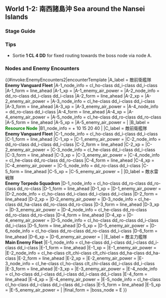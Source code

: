 ==World 1-2: 南西諸島沖 Sea around the Nansei Islands==
{{LabSortieworld
| map = 1 02.png
| difficulty = ☆
| item = {{Ammo}}
| exp = Varies
| code = 南西諸島沖警備 ([[wikipedia:Nansei_Islands|Nansei Islands]] Sea Defense)
| jptext = 南西諸島沖に接近する敵前衛艦隊を捕捉、迎撃せよ！ 
| entext = Intercept the enemy's vanguard fleet in the seas off the Nansei Islands!
}}

===Stage Guide===
{{MapBranchingTable
|title = 1-2 Branching Rules
|expand = true
|id = 1-2
|0 -> A, B/resource = 
* Meet '''ALL''' of the following requirements to go to A:
** Fleet contains ≤ 5 ships.
** DD+DE = 4
* Otherwise, random between A and B
** 40% to A if fleet contains 6 ships
** 50% to A if fleet contains 5 ships
** 60% to A if fleet contains 4 ships
** 70% to A if fleet contains ≤ 3 ships
|A -> D,E =
*Go to D if fleet contains slow ships '''and''' DD+DE ≤ 3
*Meet '''ANY''' of the following to go to E
**Fast Fleet
**Fleet contains CL and DD ≥ 4
**CL = 1 and DD+DE = 5
*Otherwise, random routing
}}

===Tips===
*Sortie '''1 CL 4 DD''' for fixed routing towards the boss node via node A.

===Nodes and Enemy Encounters===
{{#invoke:EnemyEncounters2|encounterTemplate
|A_label = 敵前衛艦隊<br>'''Enemy Vanguard Fleet'''
|A-1_node_info = cl_ho-class dd_i-class dd_i-class
|A-1_form = line_ahead
|A-1_xp =
|A-1_enemy_air_power =
|A-2_node_info = dd_ro-class dd_i-class dd_i-class
|A-2_form = line_ahead
|A-2_xp =
|A-2_enemy_air_power =
|A-3_node_info = cl_he-class dd_i-class dd_i-class
|A-3_form = line_ahead
|A-3_xp =
|A-3_enemy_air_power =
|A-4_node_info = dd_ro-class dd_i-class
|A-4_form = line_ahead
|A-4_xp =
|A-4_enemy_air_power =
|A-5_node_info = cl_he-class dd_ro-class dd_ro-class
|A-5_form = line_ahead
|A-5_xp =
|A-5_enemy_air_power =
|
|B_label = '''<span style="color:green">Resource Node</span>'''
|B1_node_info = {{Template:Ammo}} + 10 15 20 40
|
|C_label = 敵前衛艦隊 <br> '''Enemy Vanguard Fleet'''
|C-1_node_info = cl_ho-class dd_i-class dd_i-class
|C-1_form = line_ahead
|C-1_xp =
|C-1_enemy_air_power =
|C-2_node_info = dd_ro-class dd_i-class dd_i-class
|C-2_form = line_ahead
|C-2_xp =
|C-2_enemy_air_power =
|C-3_node_info = cl_he-class dd_i-class dd_i-class
|C-3_form = line_ahead
|C-3_xp =
|C-3_enemy_air_power =
|C-4_node_info = cl_he-class dd_ro-class dd_ro-class
|C-4_form = line_ahead
|C-4_xp =
|C-4_enemy_air_power =
|C-5_node_info = dd_ro-class dd_i-class
|C-5_form = line_ahead
|C-5_xp =
|C-5_enemy_air_power =
|
|D_label = 敵水雷戦隊<br> '''Enemy Torpedo Squadron'''
|D-1_node_info = cl_ho-class dd_ro-class dd_ro-class dd_ro-class
|D-1_form = line_ahead
|D-1_xp =
|D-1_enemy_air_power =
|D-2_node_info = cl_ho-class dd_i-class dd_i-class dd_i-class
|D-2_form = line_ahead
|D-2_xp =
|D-2_enemy_air_power =
|D-3_node_info = cl_he-class dd_ha-class dd_ro-class dd_ro-class
|D-3_form = line_ahead
|D-3_xp =
|D-3_enemy_air_power =
|D-4_node_info = cl_he-class dd_ro-class dd_ro-class dd_ro-class
|D-4_form = line_ahead
|D-4_xp =
|D-4_enemy_air_power =
|D-5_node_info = cl_ho-class dd_ro-class dd_i-class dd_i-class
|D-5_form = line_ahead
|D-5_xp =
|D-5_enemy_air_power =
|D-6_node_info = cl_ho-class dd_ro-class dd_ro-class dd_i-class
|D-6_form = line_ahead
|D-6_xp =
|D-6_enemy_air_power =
|
|E_label = 敵主力艦隊 <br> '''Main Enemy Fleet'''
|E-1_node_info = cl_he-class dd_i-class dd_i-class dd_i-class dd_i-class
|E-1_form = line_ahead
|E-1_xp =
|E-1_enemy_air_power =
|E-2_node_info = cl_he-class clt_chi-class clt_chi-class dd_ha-class dd_ha-class
|E-2_form = line_ahead
|E-2_xp =
|E-2_enemy_air_power =
|E-3_node_info = cl_he-class cl_ho-class clt_chi-class dd_i-class dd_i-class
|E-3_form = line_ahead
|E-3_xp =
|E-3_enemy_air_power =
|E-4_node_info = cl_ho-class dd_i-class dd_i-class dd_i-class dd_i-class
|E-4_form = line_ahead
|E-4_xp =
|E-4_enemy_air_power =
|E-5_node_info = cl_he-class cl_ho-class dd_i-class dd_i-class dd_i-class
|E-5_form = line_ahead
|E-5_xp =
|E-5_enemy_air_power =
|
|final_form = 
|boss_node = E
}}

{{:{{BASEPAGENAME}}/1-2/Drop list}}